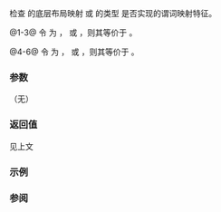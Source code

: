 {{cpp/container/mdspan/title|''mapping-traits''}}
{{cpp/container/mdspan/navbar}}
{{dcl begin}}
{{dcl header|mdspan}}
{{dcl|num=1|since=c++23|
constexpr bool is_unique() const;
}}
{{dcl|num=2|since=c++23|
constexpr bool is_exhaustive() const;
}}
{{dcl|num=3|since=c++23|
constexpr bool is_strided() const;
}}
{{dcl h|静态成员函数}}
{{dcl|num=4|since=c++23|
static constexpr bool is_always_unique();
}}
{{dcl|num=5|since=c++23|
static constexpr bool is_always_exhaustive();
}}
{{dcl|num=6|since=c++23|
static constexpr bool is_always_strided();
}}
{{dcl end}}

检查 {{v|1-3}} 的底层布局映射 {{rlpt|/#数据成员|''map_''}} 或 {{v|4-6}} 的类型 {{tt|mapping_type}} 是否实现{{named req|LayoutMapping}}的谓词映射特征。

@1-3@ 令 {{tt|''func''}} 为 {{v|1}} {{tt|is_unique}}，{{v|2}} {{tt|is_exhaustive}} 或 {{v|3}} {{tt|is_strided}}，则其等价于 {{c|return map_.func();}}。

@4-6@ 令 {{tt|''func''}} 为 {{v|4}} {{tt|is_always_unique}}，{{v|5}} {{tt|is_always_exhaustive}} 或 {{v|6}} {{tt|is_always_strided}}，则其等价于 {{c|return mapping_type::func();}}。

===参数===
（无）

===返回值===
见上文

===示例===
{{example}}

===参阅===
{{todo}}

{{langlinks|de|en|es|ja|ru}}